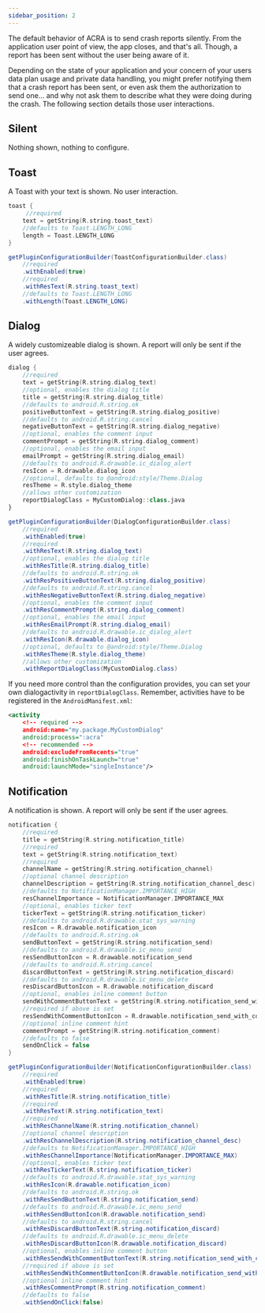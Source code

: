 ```yaml
---
sidebar_position: 2
---
```



The default behavior of ACRA is to send crash reports silently. From the application user point of view, the app closes, and that's all. Though, a report has been sent without the user being aware of it.

Depending on the state of your application and your concern of your users data plan usage and private data handling, you might prefer notifying them that a crash report has been sent, or even ask them the authorization to send one... and why not ask them to describe what they were doing during the crash.
The following section details those user interactions.


## Silent

Nothing shown, nothing to configure.


<SideImage src={ToastImage} alt="Toast Example">

## Toast

A Toast with your text is shown. No user interaction.

<AndroidCode>

```kotlin
toast { 
     //required
    text = getString(R.string.toast_text)
    //defaults to Toast.LENGTH_LONG
    length = Toast.LENGTH_LONG 
}
```

```java
getPluginConfigurationBuilder(ToastConfigurationBuilder.class)
    //required
    .withEnabled(true) 
    //required
    .withResText(R.string.toast_text) 
    //defaults to Toast.LENGTH_LONG
    .withLength(Toast.LENGTH_LONG) 
```

</AndroidCode>

</SideImage>


<SideImage src={DialogImage} alt="Dialog Example">

## Dialog

A widely customizeable dialog is shown. A report will only be sent if the user agrees.

<AndroidCode>

```kotlin
dialog {
    //required
    text = getString(R.string.dialog_text)
    //optional, enables the dialog title
    title = getString(R.string.dialog_title)
    //defaults to android.R.string.ok
    positiveButtonText = getString(R.string.dialog_positive)
    //defaults to android.R.string.cancel
    negativeButtonText = getString(R.string.dialog_negative)
    //optional, enables the comment input
    commentPrompt = getString(R.string.dialog_comment)
    //optional, enables the email input
    emailPrompt = getString(R.string.dialog_email)
    //defaults to android.R.drawable.ic_dialog_alert
    resIcon = R.drawable.dialog_icon
    //optional, defaults to @android:style/Theme.Dialog
    resTheme = R.style.dialog_theme
    //allows other customization
    reportDialogClass = MyCustomDialog::class.java
}
```

```java
getPluginConfigurationBuilder(DialogConfigurationBuilder.class)
    //required
    .withEnabled(true)
    //required
    .withResText(R.string.dialog_text)
    //optional, enables the dialog title
    .withResTitle(R.string.dialog_title)
    //defaults to android.R.string.ok
    .withResPositiveButtonText(R.string.dialog_positive)
    //defaults to android.R.string.cancel
    .withResNegativeButtonText(R.string.dialog_negative)
    //optional, enables the comment input
    .withResCommentPrompt(R.string.dialog_comment)
    //optional, enables the email input
    .withResEmailPrompt(R.string.dialog_email)
    //defaults to android.R.drawable.ic_dialog_alert
    .withResIcon(R.drawable.dialog_icon)
    //optional, defaults to @android:style/Theme.Dialog
    .withResTheme(R.style.dialog_theme)
    //allows other customization
    .withReportDialogClass(MyCustomDialog.class)
```

</AndroidCode>

If you need more control than the configuration provides, you can set your own dialogactivity in `reportDialogClass`. Remember, activities have to be registered in the `AndroidManifest.xml`:
```xml
<activity
    <!-- required -->
    android:name="my.package.MyCustomDialog"
    android:process=":acra"
    <!-- recommended -->
    android:excludeFromRecents="true"
    android:finishOnTaskLaunch="true"
    android:launchMode="singleInstance"/>
```

</SideImage>


<SideImage src={NotificationImage} alt="Notification Example">

## Notification

A notification is shown. A report will only be sent if the user agrees.

<AndroidCode>

```kotlin
notification {
    //required
    title = getString(R.string.notification_title)
    //required
    text = getString(R.string.notification_text)
    //required
    channelName = getString(R.string.notification_channel)
    //optional channel description
    channelDescription = getString(R.string.notification_channel_desc)
    //defaults to NotificationManager.IMPORTANCE_HIGH
    resChannelImportance = NotificationManager.IMPORTANCE_MAX
    //optional, enables ticker text
    tickerText = getString(R.string.notification_ticker)
    //defaults to android.R.drawable.stat_sys_warning
    resIcon = R.drawable.notification_icon
    //defaults to android.R.string.ok
    sendButtonText = getString(R.string.notification_send)
    //defaults to android.R.drawable.ic_menu_send
    resSendButtonIcon = R.drawable.notification_send
    //defaults to android.R.string.cancel
    discardButtonText = getString(R.string.notification_discard)
    //defaults to android.R.drawable.ic_menu_delete
    resDiscardButtonIcon = R.drawable.notification_discard
    //optional, enables inline comment button
    sendWithCommentButtonText = getString(R.string.notification_send_with_comment)
    //required if above is set
    resSendWithCommentButtonIcon = R.drawable.notification_send_with_comment
    //optional inline comment hint
    commentPrompt = getString(R.string.notification_comment)
    //defaults to false
    sendOnClick = false
}
```

```java
getPluginConfigurationBuilder(NotificationConfigurationBuilder.class)
    //required
    .withEnabled(true)
    //required
    .withResTitle(R.string.notification_title)
    //required
    .withResText(R.string.notification_text)
    //required
    .withResChannelName(R.string.notification_channel)
    //optional channel description
    .withResChannelDescription(R.string.notification_channel_desc)
    //defaults to NotificationManager.IMPORTANCE_HIGH
    .withResChannelImportance(NotificationManager.IMPORTANCE_MAX)
    //optional, enables ticker text
    .withResTickerText(R.string.notification_ticker)
    //defaults to android.R.drawable.stat_sys_warning
    .withResIcon(R.drawable.notification_icon)
    //defaults to android.R.string.ok
    .withResSendButtonText(R.string.notification_send)
    //defaults to android.R.drawable.ic_menu_send
    .withResSendButtonIcon(R.drawable.notification_send)
    //defaults to android.R.string.cancel
    .withResDiscardButtonText(R.string.notification_discard)
    //defaults to android.R.drawable.ic_menu_delete
    .withResDiscardButtonIcon(R.drawable.notification_discard)
    //optional, enables inline comment button
    .withResSendWithCommentButtonText(R.string.notification_send_with_comment)
    //required if above is set
    .withResSendWithCommentButtonIcon(R.drawable.notification_send_with_comment)
    //optional inline comment hint
    .withResCommentPrompt(R.string.notification_comment)
    //defaults to false
    .withSendOnClick(false)
```

</AndroidCode>

</SideImage>
